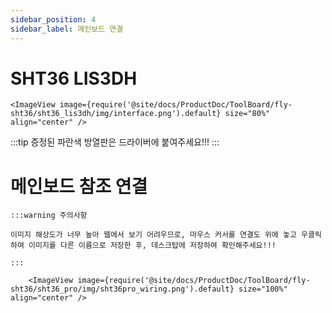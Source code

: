 ```yaml
---
sidebar_position: 4
sidebar_label: 메인보드 연결
---
```




# SHT36 LIS3DH


    <ImageView image={require('@site/docs/ProductDoc/ToolBoard/fly-sht36/sht36_lis3dh/img/interface.png').default} size="80%" align="center" />


:::tip
증정된 파란색 방열판은 드라이버에 붙여주세요!!!
:::



# 메인보드 참조 연결

    :::warning 주의사항

    이미지 해상도가 너무 높아 웹에서 보기 어려우므로, 마우스 커서를 연결도 위에 놓고 우클릭하여 이미지를 다른 이름으로 저장한 후, 데스크탑에 저장하여 확인해주세요!!!

    :::

        <ImageView image={require('@site/docs/ProductDoc/ToolBoard/fly-sht36/sht36_pro/img/sht36pro_wiring.png').default} size="100%" align="center" />
